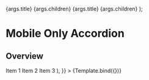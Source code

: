 



<Meta
  title="Patterns/Navigation/MobileOnlyAccordion"
  component={MobileOnlyAccordion}
/>

  <MobileOnlyAccordion>
    <MobileOnlyAccordionItem>
      <MobileOnlyAccordionButton>{args.title}</MobileOnlyAccordionButton>
      <MobileOnlyAccordionPanel>{args.children}</MobileOnlyAccordionPanel>
    </MobileOnlyAccordionItem>
    <MobileOnlyAccordionItem>
      <MobileOnlyAccordionButton>{args.title}</MobileOnlyAccordionButton>
      <MobileOnlyAccordionPanel>{args.children}</MobileOnlyAccordionPanel>
    </MobileOnlyAccordionItem>
  </MobileOnlyAccordion>
);

# Mobile Only Accordion

## Overview

<Canvas>
  <Story
    name="Mobile Only Accordion"
    parameters={{
      viewport: {
        defaultViewport: 'sm',
      },
    }}
    args={{
      title: 'Section title',
      children: (
        <List>
          <ListItem>Item 1</ListItem>
          <ListItem>Item 2</ListItem>
          <ListItem>Item 3</ListItem>
        </List>
      ),
    }}
  >
    {Template.bind({})}
  </Story>
</Canvas>

